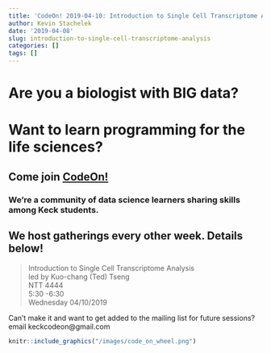```yaml
---
title: 'CodeOn! 2019-04-10: Introduction to Single Cell Transcriptome Analysis'
author: Kevin Stachelek
date: '2019-04-08'
slug: introduction-to-single-cell-transcriptome-analysis
categories: []
tags: []
---
```


# Are you a biologist with __BIG__ data? 

# Want to learn programming for the life sciences? 

## Come join [CodeOn!](https://keckcodeon.github.io) 

### We're a community of data science learners sharing skills among Keck students. 

## We host gatherings every other week. Details below!


> Introduction to Single Cell Transcriptome Analysis  
led by Kuo-chang (Ted) Tseng  
NTT 4444  
5:30 -6:30  
Wednesday 04/10/2019


Can't make it and want to get added to the mailing list for future sessions? email keckcodeon@gmail.com

```r
knitr::include_graphics("/images/code_on_wheel.png")
```


